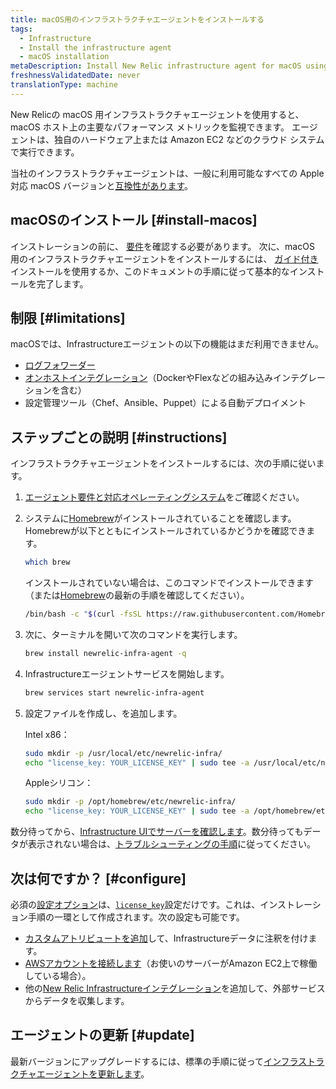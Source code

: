 ```yaml
---
title: macOS用のインフラストラクチャエージェントをインストールする
tags:
  - Infrastructure
  - Install the infrastructure agent
  - macOS installation
metaDescription: Install New Relic infrastructure agent for macOS using Homebrew.
freshnessValidatedDate: never
translationType: machine
---
```


New Relicの macOS 用インフラストラクチャエージェントを使用すると、macOS ホスト上の主要なパフォーマンス メトリックを監視できます。 エージェントは、独自のハードウェア上または Amazon EC2 などのクラウド システムで実行できます。

当社のインフラストラクチャエージェントは、一般に利用可能なすべての Apple 対応 macOS バージョンと[互換性があります](/docs/infrastructure/install-infrastructure-agent/get-started/requirements-infrastructure-agent)。

## macOSのインストール [#install-macos]

インストレーションの前に、 [要件](/docs/infrastructure/new-relic-infrastructure/getting-started/compatibility-requirements-new-relic-infrastructure)を確認する必要があります。 次に、macOS 用のインフラストラクチャエージェントをインストールするには、 [ガイド付き](/docs/full-stack-observability/observe-everything/get-started/new-relic-guided-install-overview/)インストールを使用するか、このドキュメントの手順に従って基本的なインストールを完了します。

## 制限 [#limitations]

macOSでは、Infrastructureエージェントの以下の機能はまだ利用できません。

* [ログフォワーダー](/docs/logs/enable-log-management-new-relic/enable-log-monitoring-new-relic/forward-your-logs-using-infrastructure-agent/)
* [オンホストインテグレーション](/docs/integrations/host-integrations/get-started/introduction-host-integrations/)（DockerやFlexなどの組み込みインテグレーションを含む）
* 設定管理ツール（Chef、Ansible、Puppet）による自動デプロイメント

## ステップごとの説明 [#instructions]

インフラストラクチャエージェントをインストールするには、次の手順に従います。

1. [エージェント要件と対応オペレーティングシステム](/docs/infrastructure/new-relic-infrastructure/getting-started/compatibility-requirements-new-relic-infrastructure)をご確認ください。

2. システムに[Homebrew](https://brew.sh/)がインストールされていることを確認します。Homebrewが以下とともにインストールされているかどうかを確認できます。

   ```bash
   which brew
   ```

   インストールされていない場合は、このコマンドでインストールできます（または[Homebrew](https://brew.sh/)の最新の手順を確認してください）。

   ```bash
   /bin/bash -c "$(curl -fsSL https://raw.githubusercontent.com/Homebrew/install/HEAD/install.sh)"
   ```

3. 次に、ターミナルを開いて次のコマンドを実行します。

   ```bash
   brew install newrelic-infra-agent -q
   ```

4. Infrastructureエージェントサービスを開始します。

   ```bash
   brew services start newrelic-infra-agent
   ```

5. 設定ファイルを作成し、<InlinePopover type="licenseKey" />を追加します。

   Intel x86：

   ```bash
   sudo mkdir -p /usr/local/etc/newrelic-infra/
   echo "license_key: YOUR_LICENSE_KEY" | sudo tee -a /usr/local/etc/newrelic-infra/newrelic-infra.yml
   ```

   Appleシリコン：

   ```bash
   sudo mkdir -p /opt/homebrew/etc/newrelic-infra/
   echo "license_key: YOUR_LICENSE_KEY" | sudo tee -a /opt/homebrew/etc/newrelic-infra/newrelic-infra.yml
   ```

数分待ってから、[Infrastructure UIでサーバーを確認します](/docs/infrastructure/infrastructure-ui-pages/infra-ui-overview)。数分待ってもデータが表示されない場合は、[トラブルシューティングの手順](/docs/infrastructure/new-relic-infrastructure/troubleshooting/no-data-appears-infrastructure)に従ってください。

<InstallFeedback />

## 次は何ですか？ [#configure]

必須の[設定オプション](/docs/infrastructure/install-configure-infrastructure/configuration/configure-infrastructure-agent)は、[`license_key`](/docs/Infrastructure-configure-your-agent#conf-license_key)設定だけです。これは、インストレーション手順の一環として作成されます。次の設定も可能です。

* [カスタムアトリビュートを追加](/docs/Infrastructure-configure-your-agent#conf-custom_attributes)して、Infrastructureデータに注釈を付けます。
* [AWSアカウントを接続します](/docs/infrastructure-amazon-aws-ec2-integration#connect)（お使いのサーバーがAmazon EC2上で稼働している場合）。
* 他の[New Relic Infrastructureインテグレーション](/docs/infrastructure/integrations-getting-started/getting-started/introduction-infrastructure-integrations)を追加して、外部サービスからデータを収集します。

## エージェントの更新 [#update]

最新バージョンにアップグレードするには、標準の手順に従って[インフラストラクチャエージェントを更新します](/docs/infrastructure/new-relic-infrastructure/installation/update-infrastructure-agent)。